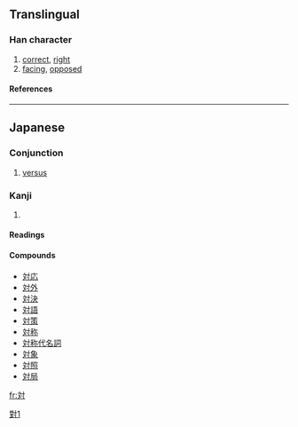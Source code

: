 {{see|對}}

==Translingual==
===Han character===
{{Han char|rn=41|rad=寸|as=04|sn=7|four=|canj=卜大木戈 (YKDI)}}
# [[correct]], [[right]]
# [[facing]], [[oppose]]d
====References====
{{Han ref|kx=0294.021|dkj=07419|dj=0581.140|hdz=10504.071|uh=5BFE|ud=23550}}

----
==Japanese==
===Conjunction===
{{ja-pos|k|conjunction|hira=たい|rom=tai}}
# [[versus]]

===Kanji===
{{ja-kanji|grade=3|rs=寸04}}
# {{defn|Japanese}} 
====Readings====
{{ja-readings|on=[[たい]] (tai), [[つい]] (tsui)|kun=[[こたえる]] (kotaeru), [[むかう]] (mukau), [[ならぶ]] (narabu), [[あいて]] (aite)}}

====Compounds====
*[[対応]]
*[[対外]]
*[[対決]]
*[[対語]]
*[[対策]]
*[[対称]]
*[[対称代名詞]]
*[[対象]]
*[[対照]]
*[[対局]]

[[fr:対]]

[[Category:CJKV characters simplified differently in Japan and China|對1]]